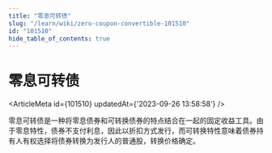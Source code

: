 ```yaml
---
title: "零息可转债"
slug: "/learn/wiki/zero-coupon-convertible-101510"
id: "101510"
hide_table_of_contents: true
---
```



# 零息可转债

<ArticleMeta id={101510} updatedAt={'2023-09-26 13:58:58'} />
<div className='border-solid border-b border-t-0 my-4 border-[var(--ifm-color-gray-300)]' />

零息可转债是一种将零息债券和可转换债券的特点结合在一起的固定收益工具。由于零息特性，债券不支付利息，因此以折扣方式发行，而可转换特性意味着债券持有人有权选择将债券转换为发行人的普通股，转换价格确定。
